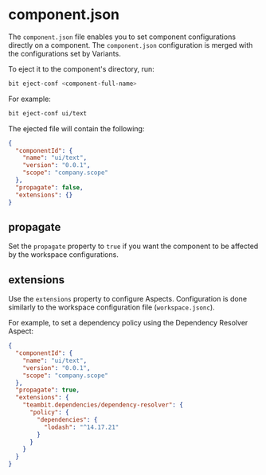 # component.json

The `component.json` file enables you to set component configurations directly on a component. The `component.json` configuration is merged with the configurations set by Variants.

To eject it to the component's directory, run:

```bash
bit eject-conf <component-full-name>
```

For example:

```bash
bit eject-conf ui/text
```

The ejected file will contain the following:

```json
{
  "componentId": {
    "name": "ui/text",
    "version": "0.0.1",
    "scope": "company.scope"
  },
  "propagate": false,
  "extensions": {}
}
```

## propagate

Set the `propagate` property to `true` if you want the component to be affected by the workspace configurations.

## extensions

Use the `extensions` property to configure Aspects. Configuration is done similarly to the workspace configuration file (`workspace.jsonc`).

For example, to set a dependency policy using the Dependency Resolver Aspect:

```json
{
  "componentId": {
    "name": "ui/text",
    "version": "0.0.1",
    "scope": "company.scope"
  },
  "propagate": true,
  "extensions": {
    "teambit.dependencies/dependency-resolver": {
      "policy": {
        "dependencies": {
          "lodash": "^14.17.21"
        }
      }
    }
  }
}
```
